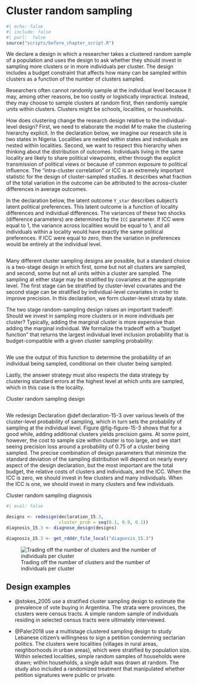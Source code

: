 # Cluster random sampling {.unnumbered}


```r
#| echo: false
#| include: false
#| purl:  false
source("scripts/before_chapter_script.R")
```

:::: {.ddbox}
We declare a design in which a researcher takes a clustered random sample of a population and uses the design to ask whether they should invest in sampling more clusters or in more individuals per cluster. The design includes a budget constraint that affects how many can be sampled within clusters as a function of the number of clusters sampled.
::::

Researchers often cannot randomly sample at the individual level because it may, among other reasons, be too costly or logistically impractical. Instead, they may choose to sample clusters at random first, then randomly sample units within clusters. Clusters might be schools, localities, or households.

How does clustering change the research design relative to the individual-level design? First, we need to elaborate the model $M$ to make the clustering hierarchy explicit. In the declaration below, we imagine our research site is two states in Nigeria. Localities are nested within states and individuals are nested within localities. Second, we want to respect this hierarchy when thinking about the distribution of outcomes. Individuals living in the same locality are likely to share political viewpoints, either through the explicit transmission of political views or because of common exposure to political influence. The "intra-cluster correlation" or ICC is an extremely important statistic for the design of cluster-sampled studies. It describes what fraction of the total variation in the outcome can be attributed to the across-cluster differences in average outcomes. 

In the declaration below, the latent outcome `Y_star` describes subject's latent political preferences. This latent outcome is a function of locality differences and individual differences. The variances of these two shocks (difference parameters) are determined by the `ICC` parameter. If ICC were equal to 1, the variance across localities would be equal to 1, and all individuals within a locality would have exactly the same political preferences. If ICC were equal to zero, then the variation in preferences would be entirely at the individual level. 

```r
```

Many different cluster sampling designs are possible, but a standard choice is a two-stage design in which first, some but not all clusters are sampled, and second, some but not all units within a cluster are sampled. The sampling at either stage may be stratified by covariates at the appropriate level. The first stage can be stratified by cluster-level covariates and the second stage can be stratified by individual-level covariates in order to improve precision. In this declaration, we form cluster-level strata by state.

The two stage random-sampling design raises an important tradeoff: Should we invest in sampling more clusters or in more individuals per cluster? Typically, adding the marginal cluster is more expensive than adding the marginal individual. We formalize the tradeoff with a "budget function" that returns the largest individual level inclusion probability that is budget-compatible with a given cluster sampling probability:

```r
```

We use the output of this function to determine the probability of an individual being sampled, conditional on their cluster being sampled. 

Lastly, the answer strategy must also respects the data strategy by clustering standard errors at the highest level at which units are sampled, which in this case is the locality.

:::{.definition #declaration-15-3} 

Cluster random sampling design

```r
```

:::

We redesign Declaration @def:declaration-15-3 over various levels of the cluster-level probability of sampling, which in turn sets the probability of sampling at the individual level. Figure @fig-figure-15-3 shows that for a good while, adding additional clusters yields precision gains. At some point, however, the cost to sample size within cluster is too large, and we start seeing precision loss around a probability of 0.75 of a cluster being sampled. The precise combination of design parameters that minimize the standard deviation of the sampling distribution will depend on nearly every aspect of the design declaration, but the most important are the total budget, the relative costs of clusters and individuals, and the ICC. When the ICC is zero, we should invest in few clusters and many individuals. When the ICC is one, we should invest in many clusters and few individuals.

:::{.lemma #diagnosis-15-3} 

Cluster random sampling diagnosis

```r
#| eval: false

designs <- redesign(declaration_15.3, 
                    cluster_prob = seq(0.1, 0.9, 0.1))
diagnosis_15.3 <- diagnose_design(designs)
```


```r
diagnosis_15.3 <- get_rdddr_file_local("diagnosis_15.3")
```

![Trading off the number of clusters and the number of individuals per cluster](/figures/figure-15-3){#fig:figure-15-3}

:::

## Design examples

- @stokes_2005 use a stratified cluster sampling design to estimate the prevalence of vote buying in Argentina. The strata were provinces, the clusters were census tracts. A simple random sample of individuals residing in selected census tracts were ultimately interviewed.

- @Paler2018 use a multistage clustered sampling design to study Lebanese citizen's willingness to sign a petition condemning sectarian politics. The clusters were localities (villages in rural areas, neighborhoods in urban areas), which were stratified by population size. Within selected localities, simple random samples of households were drawn; within households, a single adult was drawn at random. The study also included a randomized treatment that manipulated whether petition signatures were public or private. 
